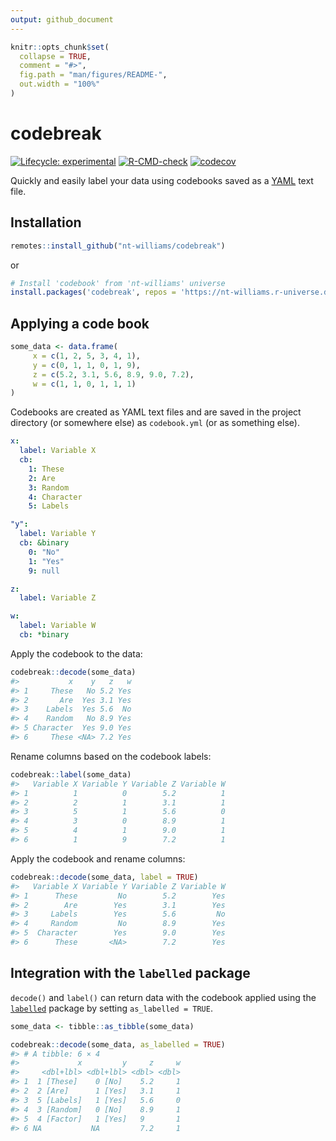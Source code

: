 ```yaml
---
output: github_document
---
```


<!-- README.md is generated from README.Rmd. Please edit that file -->

```r
knitr::opts_chunk$set(
  collapse = TRUE,
  comment = "#>",
  fig.path = "man/figures/README-",
  out.width = "100%"
)
```

# codebreak

<!-- badges: start -->

[![Lifecycle: experimental](https://img.shields.io/badge/lifecycle-experimental-orange.svg)](https://lifecycle.r-lib.org/articles/stages.html#experimental) [![R-CMD-check](https://github.com/nt-williams/dictionary/workflows/R-CMD-check/badge.svg)](https://github.com/nt-williams/dictionary/actions) [![codecov](https://codecov.io/gh/nt-williams/codebook/branch/main/graph/badge.svg?token=QGGA7OE5UY)](https://codecov.io/gh/nt-williams/codebook)

<!-- badges: end -->

Quickly and easily label your data using codebooks saved as a [YAML](https://yaml.org/) text file.

## Installation

```r
remotes::install_github("nt-williams/codebreak")
```

or

```r
# Install 'codebook' from 'nt-williams' universe
install.packages('codebreak', repos = 'https://nt-williams.r-universe.dev')
```

## Applying a code book

```r
some_data <- data.frame(
     x = c(1, 2, 5, 3, 4, 1),
     y = c(0, 1, 1, 0, 1, 9), 
     z = c(5.2, 3.1, 5.6, 8.9, 9.0, 7.2), 
     w = c(1, 1, 0, 1, 1, 1)
)
```

Codebooks are created as YAML text files and are saved in the project directory (or somewhere else) as `codebook.yml` (or as something else).

```yaml
x:
  label: Variable X
  cb:
    1: These
    2: Are
    3: Random
    4: Character
    5: Labels

"y":
  label: Variable Y
  cb: &binary
    0: "No"
    1: "Yes"
    9: null

z:
  label: Variable Z

w:
  label: Variable W
  cb: *binary

```

Apply the codebook to the data:

```r
codebreak::decode(some_data)
#>           x    y   z   w
#> 1     These   No 5.2 Yes
#> 2       Are  Yes 3.1 Yes
#> 3    Labels  Yes 5.6  No
#> 4    Random   No 8.9 Yes
#> 5 Character  Yes 9.0 Yes
#> 6     These <NA> 7.2 Yes
```

Rename columns based on the codebook labels:

```r
codebreak::label(some_data)
#>   Variable X Variable Y Variable Z Variable W
#> 1          1          0        5.2          1
#> 2          2          1        3.1          1
#> 3          5          1        5.6          0
#> 4          3          0        8.9          1
#> 5          4          1        9.0          1
#> 6          1          9        7.2          1
```

Apply the codebook and rename columns:

```r
codebreak::decode(some_data, label = TRUE)
#>   Variable X Variable Y Variable Z Variable W
#> 1      These         No        5.2        Yes
#> 2        Are        Yes        3.1        Yes
#> 3     Labels        Yes        5.6         No
#> 4     Random         No        8.9        Yes
#> 5  Character        Yes        9.0        Yes
#> 6      These       <NA>        7.2        Yes
```

## Integration with the `labelled` package

`decode()` and `label()` can return data with the codebook applied using the [`labelled`](https://CRAN.R-project.org/package=labelled) package by setting `as_labelled = TRUE`.

```r
some_data <- tibble::as_tibble(some_data)

codebreak::decode(some_data, as_labelled = TRUE)
#> # A tibble: 6 × 4
#>             x         y     z     w
#>     <dbl+lbl> <dbl+lbl> <dbl> <dbl>
#> 1  1 [These]    0 [No]    5.2     1
#> 2  2 [Are]      1 [Yes]   3.1     1
#> 3  5 [Labels]   1 [Yes]   5.6     0
#> 4  3 [Random]   0 [No]    8.9     1
#> 5  4 [Factor]   1 [Yes]   9       1
#> 6 NA           NA         7.2     1
```
